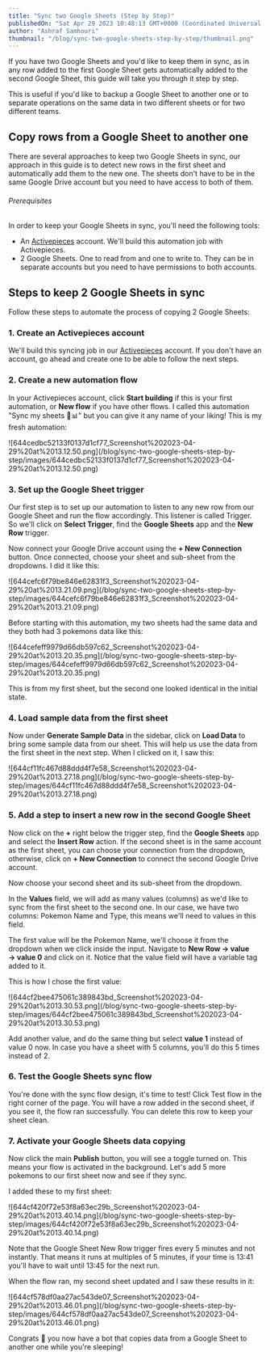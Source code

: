 ```yaml
---
title: "Sync two Google Sheets (Step by Step)"
publishedOn: "Sat Apr 29 2023 10:48:13 GMT+0000 (Coordinated Universal Time)"
author: "Ashraf Samhouri"
thumbnail: "/blog/sync-two-google-sheets-step-by-step/thumbnail.png"
---
```


If you have two Google Sheets and you'd like to keep them in sync, as in any row added to the first Google Sheet gets automatically added to the second Google Sheet, this guide will take you through it step by step.

This is useful if you'd like to backup a Google Sheet to another one or to separate operations on the same data in two different sheets or for two different teams.

Copy rows from a Google Sheet to another one
--------------------------------------------

There are several approaches to keep two Google Sheets in sync, our approach in this guide is to detect new rows in the first sheet and automatically add them to the new one. The sheets don't have to be in the same Google Drive account but you need to have access to both of them.

###### Prerequisites

In order to keep your Google Sheets in sync, you'll need the following tools:

*   An [Activepieces](https://cloud.activepieces.com/sign-up) account. We'll build this automation job with Activepieces.
*   2 Google Sheets. One to read from and one to write to. They can be in separate accounts but you need to have permissions to both accounts.

Steps to keep 2 Google Sheets in sync
-------------------------------------

Follow these steps to automate the process of copying 2 Google Sheets:

### 1\. Create an Activepieces account

We'll build this syncing job in our [Activepieces](https://cloud.activepieces.com/sign-up) account. If you don't have an account, go ahead and create one to be able to follow the next steps.

### 2\. Create a new automation flow

In your Activepieces account, click **Start building** if this is your first automation, or **New flow** if you have other flows. I called this automation "Sync my sheets 🔁📊" but you can give it any name of your liking! This is my fresh automation:

!\[644cedbc52133f0137d1cf77\_Screenshot%202023-04-29%20at%2013.12.50.png\](/blog/sync-two-google-sheets-step-by-step/images/644cedbc52133f0137d1cf77\_Screenshot%202023-04-29%20at%2013.12.50.png)

### 3\. Set up the Google Sheet trigger

Our first step is to set up our automation to listen to any new row from our Google Sheet and run the flow accordingly. This listener is called Trigger. So we'll click on **Select Trigger**, find the **Google Sheets** app and the **New Row** trigger.

Now connect your Google Drive account using the **+ New Connection** button. Once connected, choose your sheet and sub-sheet from the dropdowns. I did it like this:

!\[644cefc6f79be846e62831f3\_Screenshot%202023-04-29%20at%2013.21.09.png\](/blog/sync-two-google-sheets-step-by-step/images/644cefc6f79be846e62831f3\_Screenshot%202023-04-29%20at%2013.21.09.png)

Before starting with this automation, my two sheets had the same data and they both had 3 pokemons data like this:

!\[644cefeff9979d66db597c62\_Screenshot%202023-04-29%20at%2013.20.35.png\](/blog/sync-two-google-sheets-step-by-step/images/644cefeff9979d66db597c62\_Screenshot%202023-04-29%20at%2013.20.35.png)

This is from my first sheet, but the second one looked identical in the initial state.

### 4\. Load sample data from the first sheet

Now under **Generate Sample Data** in the sidebar, click on **Load Data** to bring some sample data from our sheet. This will help us use the data from the first sheet in the next step. When I clicked on it, I saw this:

!\[644cf11fc467d88ddd4f7e58\_Screenshot%202023-04-29%20at%2013.27.18.png\](/blog/sync-two-google-sheets-step-by-step/images/644cf11fc467d88ddd4f7e58\_Screenshot%202023-04-29%20at%2013.27.18.png)

### 5\. Add a step to insert a new row in the second Google Sheet

Now click on the **+** right below the trigger step, find the **Google Sheets** app and select the **Insert Row** action. If the second sheet is in the same account as the first sheet, you can choose your connection from the dropdown, otherwise, click on **+ New Connection** to connect the second Google Drive account.

Now choose your second sheet and its sub-sheet from the dropdown.

In the **Values** field, we will add as many values (columns) as we'd like to sync from the first sheet to the second one. In our case, we have two columns: Pokemon Name and Type, this means we'll need to values in this field.

The first value will be the Pokemon Name, we'll choose it from the dropdown when we click inside the input. Navigate to **New Row → value → value 0** and click on it. Notice that the value field will have a variable tag added to it.

This is how I chose the first value:

!\[644cf2bee475061c389843bd\_Screenshot%202023-04-29%20at%2013.30.53.png\](/blog/sync-two-google-sheets-step-by-step/images/644cf2bee475061c389843bd\_Screenshot%202023-04-29%20at%2013.30.53.png)

Add another value, and do the same thing but select **value 1** instead of value 0 now. In case you have a sheet with 5 columns, you'll do this 5 times instead of 2.

### 6\. Test the Google Sheets sync flow

You're done with the sync flow design, it's time to test! Click Test flow in the right corner of the page. You will have a row added in the second sheet, if you see it, the flow ran successfully. You can delete this row to keep your sheet clean.

### 7\. Activate your Google Sheets data copying

Now click the main **Publish** button, you will see a toggle turned on. This means your flow is activated in the background. Let's add 5 more pokemons to our first sheet now and see if they sync.

I added these to my first sheet:

!\[644cf420f72e53f8a63ec29b\_Screenshot%202023-04-29%20at%2013.40.14.png\](/blog/sync-two-google-sheets-step-by-step/images/644cf420f72e53f8a63ec29b\_Screenshot%202023-04-29%20at%2013.40.14.png)

Note that the Google Sheet New Row trigger fires every 5 minutes and not instantly. That means it runs at multiples of 5 minutes, if your time is 13:41 you'll have to wait until 13:45 for the next run.

When the flow ran, my second sheet updated and I saw these results in it:

!\[644cf578df0aa27ac543de07\_Screenshot%202023-04-29%20at%2013.46.01.png\](/blog/sync-two-google-sheets-step-by-step/images/644cf578df0aa27ac543de07\_Screenshot%202023-04-29%20at%2013.46.01.png)

Congrats 🎉 you now have a bot that copies data from a Google Sheet to another one while you're sleeping!

